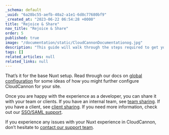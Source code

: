 ```yaml
---
_schema: default
_uuid: "6a28bc55-aefb-40a2-a1e1-6d8c77680bf9"
_created_at: "2023-06-22 06:54:28 +0000"
title: "Rejoice & Share"
nav_title: "Rejoice & Share"
order: 5
published: true
image: "/documentation/static/CloudCannonDocumentationog.jpg"
description: "This guide will walk through the steps required to get your Nuxt site built, editable and live on CloudCannon."
tags: []
related_articles: null
related_links: null
---
```


That’s it for the base Nuxt setup.
Read through our docs on [global configuration](/documentation/articles/setting-global-configuration/) for some ideas of how you might further configure CloudCannon for your site.

Once you are happy with the experience as a developer, you can share it with your team or clients.
If you have an internal team, see [team sharing](/documentation/articles/managing-your-team-members/).
If you have a client, see [client sharing](/documentation/articles/giving-clients-access-to-update-a-site/).
If you need more information, check out our [SSO/SAML support](/documentation/articles/using-sso-to-create-team-accounts/).


If you experience any issues with your Nuxt experience in CloudCannon, don’t hesitate to [contact our support team](/support/).
